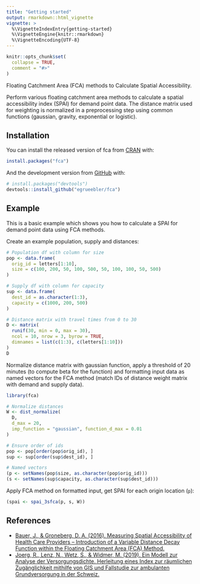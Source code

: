 ```yaml
---
title: "Getting started"
output: rmarkdown::html_vignette
vignette: >
  %\VignetteIndexEntry{getting-started}
  %\VignetteEngine{knitr::rmarkdown}
  %\VignetteEncoding{UTF-8}
---
```


```r
knitr::opts_chunk$set(
  collapse = TRUE,
  comment = "#>"
)
```

Floating Catchment Area (FCA) methods to Calculate Spatial Accessibility.

Perform various floating catchment area methods to calculate a spatial accessibility index (SPAI) for demand point data. The distance matrix used for weighting is normalized in a preprocessing step using common functions (gaussian, gravity, exponential or logistic).

## Installation

You can install the released version of fca from [CRAN](https://CRAN.R-project.org) with:

``` r
install.packages("fca")
```

And the development version from [GitHub](https://github.com/egrueebler/fca) with:

``` r
# install.packages("devtools")
devtools::install_github("egrueebler/fca")
```

## Example

This is a basic example which shows you how to calculate a SPAI for demand point data using FCA methods.

Create an example population, supply and distances:

```r
# Population df with column for size
pop <- data.frame(
  orig_id = letters[1:10],
  size = c(100, 200, 50, 100, 500, 50, 100, 100, 50, 500)
)

# Supply df with column for capacity
sup <- data.frame(
  dest_id = as.character(1:3),
  capacity = c(1000, 200, 500)
)

# Distance matrix with travel times from 0 to 30
D <- matrix(
  runif(30, min = 0, max = 30),
  ncol = 10, nrow = 3, byrow = TRUE,
  dimnames = list(c(1:3), c(letters[1:10]))
)
D
```

Normalize distance matrix with gaussian function, apply a threshold of 20 minutes (to compute beta for the function) and formatting input data as named vectors for the FCA method (match IDs of distance weight matrix with demand and supply data).

```r
library(fca)

# Normalize distances
W <- dist_normalize(
  D,
  d_max = 20,
  imp_function = "gaussian", function_d_max = 0.01
)

# Ensure order of ids
pop <- pop[order(pop$orig_id), ]
sup <- sup[order(sup$dest_id), ]

# Named vectors
(p <- setNames(pop$size, as.character(pop$orig_id)))
(s <- setNames(sup$capacity, as.character(sup$dest_id)))
```

Apply FCA method on formatted input, get SPAI for each origin location (`p`):

```r
(spai <- spai_3sfca(p, s, W))
```

## References

* [Bauer, J., & Groneberg, D. A. (2016). Measuring Spatial Accessibility of Health Care Providers – Introduction of a Variable Distance Decay Function within the Floating Catchment Area (FCA) Method.](https://doi.org/10.1371/journal.pone.0159148)
* [Joerg, R., Lenz, N., Wetz, S., & Widmer, M. (2019). Ein Modell zur Analyse der Versorgungsdichte. Herleitung eines Index zur räumlichen Zugänglichkeit mithilfe von GIS und Fallstudie zur ambulanten Grundversorgung in der Schweiz.](https://www.obsan.admin.ch/de/publikationen/ein-modell-zur-analyse-der-versorgungsdichte)


